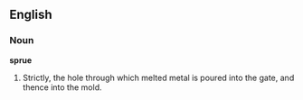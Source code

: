 ==English==

===Noun===

'''sprue'''

#Strictly, the hole through which melted metal is poured into the gate, and thence into the mold.